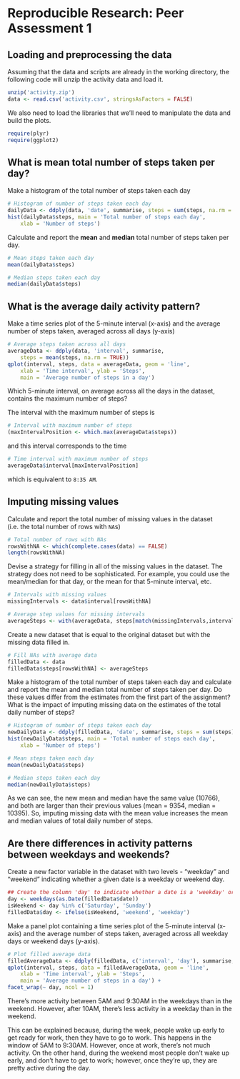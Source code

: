 # Reproducible Research: Peer Assessment 1  


## Loading and preprocessing the data
Assuming that the data and scripts are already in the working directory, the following code will unzip the activity data and load it.

```r
unzip('activity.zip')
data <- read.csv('activity.csv', stringsAsFactors = FALSE)
```

We also need to load the libraries that we'll need to manipulate the data and build the plots.

```r
require(plyr)
require(ggplot2)
```

## What is mean total number of steps taken per day?

Make a histogram of the total number of steps taken each day

```r
# Histogram of number of steps taken each day
dailyData <- ddply(data, 'date', summarise, steps = sum(steps, na.rm = TRUE))
hist(dailyData$steps, main = 'Total number of steps each day', 
	xlab = 'Number of steps')
```

Calculate and report the **mean** and **median** total number of steps taken per day.

```r
# Mean steps taken each day
mean(dailyData$steps)

# Median steps taken each day
median(dailyData$steps)
```

## What is the average daily activity pattern?

Make a time series plot of the 5-minute interval (x-axis) and the average number of steps taken, averaged across all days (y-axis)

```r
# Average steps taken across all days
averageData <- ddply(data, 'interval', summarise, 
	steps = mean(steps, na.rm = TRUE))
qplot(interval, steps, data = averageData, geom = 'line', 
	xlab = 'Time interval', ylab = 'Steps', 
	main = 'Average number of steps in a day')
```  

Which 5-minute interval, on average across all the days in the dataset, contains the maximum number of steps?  

The interval with the maximum number of steps is

```r
# Interval with maximum number of steps
(maxIntervalPosition <- which.max(averageData$steps))
```

and this interval corresponds to the time

```r
# Time interval with maximum number of steps
averageData$interval[maxIntervalPosition]
```

which is equivalent to `8:35 AM`.


## Imputing missing values

Calculate and report the total number of missing values in the dataset (i.e. the total number of rows with `NA`s)

```r
# Total number of rows with NAs
rowsWithNA <- which(complete.cases(data) == FALSE)
length(rowsWithNA)
```

Devise a strategy for filling in all of the missing values in the dataset. The strategy does not need to be sophisticated. For example, you could use the mean/median for that day, or the mean for that 5-minute interval, etc.

```r
# Intervals with missing values
missingIntervals <- data$interval[rowsWithNA]

# Average step values for missing intervals
averageSteps <- with(averageData, steps[match(missingIntervals,interval)])
```

Create a new dataset that is equal to the original dataset but with the missing data filled in.

```r
# Fill NAs with average data
filledData <- data
filledData$steps[rowsWithNA] <- averageSteps
```

Make a histogram of the total number of steps taken each day and calculate and report the mean and median total number of steps taken per day. Do these values differ from the estimates from the first part of the assignment? What is the impact of imputing missing data on the estimates of the total daily number of steps?

```r
# Histogram of number of steps taken each day
newDailyData <- ddply(filledData, 'date', summarise, steps = sum(steps))
hist(newDailyData$steps, main = 'Total number of steps each day', 
	xlab = 'Number of steps')

# Mean steps taken each day
mean(newDailyData$steps)

# Median steps taken each day
median(newDailyData$steps)
```

As we can see, the new mean and median have the same value (10766), and both are larger than their previous values (mean = 9354, median = 10395). So, imputing missing data with the mean value increases the mean and median values of total daily number of steps.

## Are there differences in activity patterns between weekdays and weekends?

Create a new factor variable in the dataset with two levels - "weekday" and "weekend" indicating whether a given date is a weekday or weekend day.

```r
## Create the column 'day' to indicate whether a date is a 'weekday' or part of the 'weekend'
day <- weekdays(as.Date(filledData$date))
isWeekend <- day %in% c('Saturday', 'Sunday')
filledData$day <- ifelse(isWeekend, 'weekend', 'weekday')
```

Make a panel plot containing a time series plot of the 5-minute interval (x-axis) and the average number of steps taken, averaged across all weekday days or weekend days (y-axis).

```r
# Plot filled average data
filledAverageData <- ddply(filledData, c('interval', 'day'), summarise, steps = mean(steps))
qplot(interval, steps, data = filledAverageData, geom = 'line', 
	xlab = 'Time interval', ylab = 'Steps', 
	main = 'Average number of steps in a day') + 
facet_wrap(~ day, ncol = 1)
```

There's more activity between 5AM and 9:30AM in the weekdays than in the weekend. However, after 10AM, there's less activity in a weekday than in the weekend.  

This can be explained because, during the week, people wake up early to get ready for work, then they have to go to work. This happens in the window of 5AM to 9:30AM. However, once at work, there's not much activity. On the other hand, during the weekend most people don't wake up early, and don't have to get to work; however, once they're up, they are pretty active during the day.